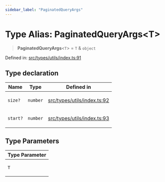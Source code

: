 ```yaml
---
sidebar_label: "PaginatedQueryArgs"
---
```


# Type Alias: PaginatedQueryArgs\<T\>

> **PaginatedQueryArgs**\<`T`\> = `T` & `object`

Defined in: [src/types/utils/index.ts:91](https://github.com/PolymeshAssociation/polymesh-sdk/blob/bee6a2fe7a8ce5db42a6982e793782182cde2153/src/types/utils/index.ts#L91)

## Type declaration

<table>
<thead>
<tr>
<th>Name</th>
<th>Type</th>
<th>Defined in</th>
</tr>
</thead>
<tbody>
<tr>
<td>

`size?`

</td>
<td>

`number`

</td>
<td>

[src/types/utils/index.ts:92](https://github.com/PolymeshAssociation/polymesh-sdk/blob/bee6a2fe7a8ce5db42a6982e793782182cde2153/src/types/utils/index.ts#L92)

</td>
</tr>
<tr>
<td>

`start?`

</td>
<td>

`number`

</td>
<td>

[src/types/utils/index.ts:93](https://github.com/PolymeshAssociation/polymesh-sdk/blob/bee6a2fe7a8ce5db42a6982e793782182cde2153/src/types/utils/index.ts#L93)

</td>
</tr>
</tbody>
</table>

## Type Parameters

<table>
<thead>
<tr>
<th>Type Parameter</th>
</tr>
</thead>
<tbody>
<tr>
<td>

`T`

</td>
</tr>
</tbody>
</table>
